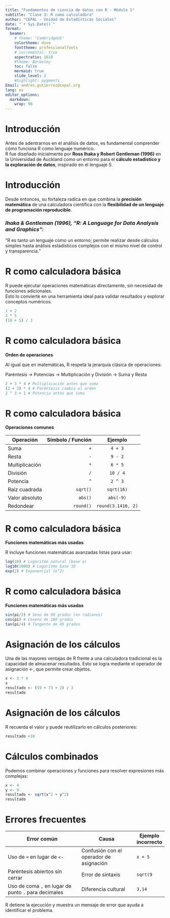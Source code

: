 ```yaml
---
title: "Fundamentos de ciencia de datos con R - Módulo 1"
subtitle: "Clase 3: R como calculadora"
author: "CEPAL - Unidad de Estadísticas Sociales"
date: "`r Sys.Date()`"
format: 
  beamer: 
    # theme: "CambridgeUS"
    colortheme: dove
    fonttheme: professionalfonts
    # incremental: true
    aspectratio: 1610
    #theme: Berkeley
    toc: false
    mermaid: true  
    slide_level: 2
    #highlight: pygments
Email: andres.gutierrez@cepal.org
lang: es
editor_options:
  markdown:
    wrap: 90
---
```



# Introducción

Antes de adentrarnos en el análisis de datos, es fundamental comprender cómo funciona R como lenguaje numérico.  
R fue diseñado inicialmente por **Ross Ihaka y Robert Gentleman (1996)** en la Universidad de Auckland como un entorno para el **cálculo estadístico y la exploración de datos**, inspirado en el lenguaje S. 

# Introducción

Desde entonces, su fortaleza radica en que combina la **precisión matemática** de una calculadora científica con la **flexibilidad de un lenguaje de programación reproducible**.


:::{.callout-tip}
### *Ihaka & Gentleman (1996), “R: A Language for Data Analysis and Graphics”:*
“R es tanto un lenguaje como un entorno; permite realizar desde cálculos simples hasta análisis estadísticos complejos con el mismo nivel de control y transparencia.” 
:::

# R como calculadora básica 

R puede ejecutar operaciones matemáticas directamente, sin necesidad de funciones adicionales.  
Esto lo convierte en una herramienta ideal para validar resultados y explorar conceptos numéricos.

```r
1 + 2
3 * 5
(10 + 5) / 3
```

# R como calculadora básica 

**Orden de operaciones**

Al igual que en matemáticas, R respeta la jerarquía clásica de operaciones:

Paréntesis → Potencias → Multiplicación y División → Suma y Resta

```r

2 + 3 * 4 # Multiplicación antes que suma
(2 + 3) * 4 # Paréntesis cambia el orden
2 ^ 3 + 1 # Potencia antes que suma
```


# R como calculadora básica 

**Operaciones comunes**

| Operación      | Símbolo / Función |       Ejemplo      | 
| -------------- | ----------------: | :----------------: | 
| Suma           |               `+` |       `4 + 3`      | 
| Resta          |               `-` |       `9 - 2`      |  
| Multiplicación |               `*` |       `6 * 5`      |    
| División       |               `/` |      `10 / 4`      |  
| Potencia       |               `^` |       `2 ^ 3`      |   
| Raíz cuadrada  |          `sqrt()` |     `sqrt(16)`     |    
| Valor absoluto |           `abs()` |      `abs(-9)`     |  
| Redondear      |         `round()` | `round(3.1416, 2)` |    

# R como calculadora básica 

**Funciones matemáticas más usadas**

R incluye funciones matemáticas avanzadas listas para usar:

```r
log(10) # Logaritmo natural (base e)
log10(1000) # Logaritmo base 10
exp(2) # Exponencial (e^2)
```

# R como calculadora básica 

**Funciones matemáticas más usadas**

```r
sin(pi/2) # Seno de 90 grados (en radianes)
cos(pi) # Coseno de 180 grados
tan(pi/4) # Tangente de 45 grados
```
# Asignación de los cálculos

Una de las mayores ventajas de R frente a una calculadora tradicional es la capacidad de almacenar resultados.
Esto se logra mediante el operador de asignación <-, que permite crear objetos.

```r
x <- 3 * 4
x
resultado <- (59 + 73 + 2) / 3
resultado
```

# Asignación de los cálculos

R recuerda el valor y puede reutilizarlo en cálculos posteriores:

```r

resultado +10
```

# Cálculos combinados

Podemos combinar operaciones y funciones para resolver expresiones más complejas:

```r
x <- 4
y <- 9
resultado <- sqrt(x^2 + y^2)
resultado
```

# Errores frecuentes

| Error común                                          | Causa                                   | Ejemplo incorrecto |
| ---------------------------------------------------- | --------------------------------------- | ------------------ |
| Uso de `=` en lugar de `<-`                          | Confusión con el operador de asignación | `x = 5`            |
| Paréntesis abiertos sin cerrar                       | Error de sintaxis                       | `sqrt(9`           |
| Uso de coma `,` en lugar de punto `.` para decimales | Diferencia cultural                     | `3,14`             |

R detiene la ejecución y muestra un mensaje de error que ayuda a identificar el problema.
